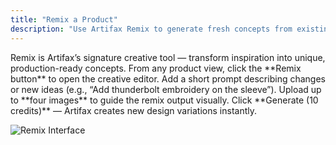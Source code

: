 ```yaml
---
title: "Remix a Product"
description: "Use Artifax Remix to generate fresh concepts from existing inspiration."
---
```


<Info>
Remix is Artifax’s signature creative tool — transform inspiration into unique, production-ready concepts.
</Info>

<Steps>
  <Step title="Click Remix">
  From any product view, click the **Remix button** to open the creative editor.
  </Step>

  <Step title="Describe Your Idea">
  Add a short prompt describing changes or new ideas (e.g., “Add thunderbolt embroidery on the sleeve”).
  </Step>

  <Step title="Add Reference Images">
  Upload up to **four images** to guide the remix output visually.
  </Step>

  <Step title="Generate Variations">
  Click **Generate (10 credits)** — Artifax creates new design variations instantly.
  </Step>
</Steps>

![Remix Interface](https://assets.catalogix.ai/71d398f102d5d5c43ab1df351aec5d72)
